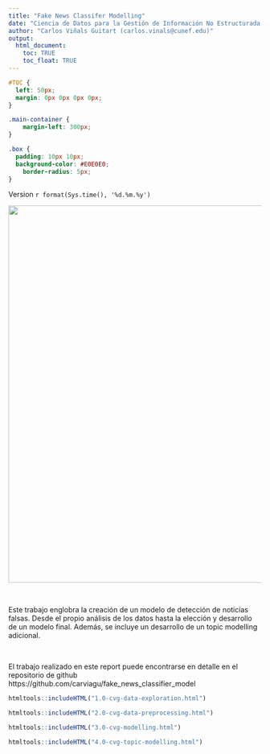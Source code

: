 ```yaml
---
title: "Fake News Classifer Modelling"
date: "Ciencia de Datos para la Gestión de Información No Estructurada - MUCD"
author: "Carlos Viñals Guitart (carlos.vinals@cunef.edu)"
output:
  html_document:
    toc: TRUE
    toc_float: TRUE
---
```

```css
#TOC {
  left: 50px;
  margin: 0px 0px 0px 0px;
}

.main-container {
    margin-left: 300px;
}

.box {
  padding: 10px 10px;
  background-color: #E0E0E0;
    border-radius: 5px;
}
```

Version `r format(Sys.time(), '%d.%m.%y')`

<p align="center">
  <img width="750" src="fake_news_title_head.png">
</p>
<br/>

Este trabajo englobra la creación de un modelo de detección de noticias falsas. Desde el propio análisis de los datos hasta la elección y desarrollo de un modelo final. Además, se incluye un desarrollo de un topic modelling adicional. 

<br/>

::: {.box}
El trabajo realizado en este report puede encontrarse en detalle en el repositorio de github https://github.com/carviagu/fake_news_classifier_model
:::

```r
htmltools::includeHTML("1.0-cvg-data-exploration.html")
```

```r
htmltools::includeHTML("2.0-cvg-data-preprocessing.html")
```


```r
htmltools::includeHTML("3.0-cvg-modelling.html")
```


```r
htmltools::includeHTML("4.0-cvg-topic-modelling.html")
```

